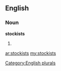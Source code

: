 ==English==

===Noun===
'''stockists'''

# {{plural of|[[stockist]]}}

[[Category:English plurals]]

[[ar:stockists]]
[[my:stockists]]